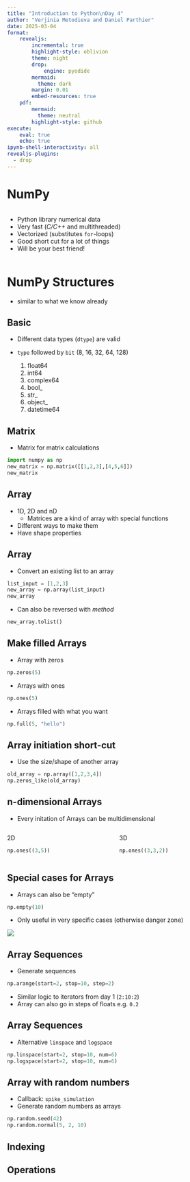 ```yaml
---
title: "Introduction to Python\nDay 4"
author: "Verjinia Metodieva and Daniel Parthier"
date: 2025-03-04
format:
    revealjs:
        incremental: true 
        highlight-style: oblivion
        theme: night
        drop:
            engine: pyodide
        mermaid: 
          theme: dark
        margin: 0.01
        embed-resources: true
    pdf:
        mermaid: 
          theme: neutral
        highlight-style: github
execute:
    eval: true
    echo: true
ipynb-shell-interactivity: all
revealjs-plugins:
  - drop
---
```


# NumPy

:::: {.columns}
::: {.column width="70%"}

- Python library numerical data
- Very fast (*C/C++* and multithreaded)
- Vectorized (substitutes `for`-loops)
- Good short cut for a lot of things
- Will be your best friend!

:::

::: {.column width="30%"}

<object type="image/svg+xml" data="/img/numpy_logo.svg" width="100%"> </object>

:::
::::

# NumPy Structures

- similar to what we know already



## Basic


- Different data types (`dtype`) are valid

- `type` followed by `bit` (8, 16, 32, 64, 128)

    1. float64
    2. int64
    3. complex64
    4. bool_
    5. str_
    6. object_
    7. datetime64

## Matrix

- Matrix for matrix calculations

::: {.fragment}
``` python
import numpy as np
new_matrix = np.matrix([[1,2,3],[4,5,6]])
new_matrix
```
:::



## Array

- 1D, 2D and nD
    - Matrices are a kind of array with special functions
- Different ways to make them
- Have shape properties

## Array

- Convert an existing list to an array

::: {.fragment}
``` python
list_input = [1,2,3]
new_array = np.array(list_input)
new_array
```
:::

- Can also be reversed with *method*

::: {.fragment}
``` python
new_array.tolist()
```
:::

## Make filled Arrays

- Array with zeros

::: {.fragment}
``` python
np.zeros(5)
```
:::

- Arrays with ones

::: {.fragment}
``` python
np.ones(5)
```
:::

- Arrays filled with what you want

::: {.fragment}
``` python
np.full(5, "hello")
```
:::

## Array initiation short-cut

- Use the size/shape of another array

::: {.fragment}
``` python
old_array = np.array([1,2,3,4])
np.zeros_like(old_array)
```
:::


## n-dimensional Arrays

- Every initation of Arrays can be multidimensional


:::: {.columns}
::: {.column width="50%"}

::: {.fragment}
2D
``` python
np.ones((3,5))
```
:::

:::

::: {.column width="50%"}

::: {.fragment}
3D
``` python
np.ones((3,3,2))
```
:::

:::
::::

## Special cases for Arrays

- Arrays can also be "empty"

::: {.fragment}
``` python
np.empty(10)
```
:::

::: {.fragment .nonincremental}
- Only useful in very specific cases (otherwise danger zone)

![](https://media1.tenor.com/m/I6GFaw6IR3YAAAAC/chuckles-im-in-danger.gif)
:::

## Array Sequences

- Generate sequences

::: {.fragment}
``` python
np.arange(start=2, stop=10, step=2)
```
:::

- Similar logic to iterators from day 1 (`2:10:2`)
- Array can also go in steps of floats e.g. `0.2`

## Array Sequences

- Alternative `linspace` and `logspace`

::: {.fragment}
``` python
np.linspace(start=2, stop=10, num=6)
np.logspace(start=2, stop=10, num=6)
```
:::


## Array with random numbers

- Callback: `spike_simulation`
- Generate random numbers as arrays

::: {.fragment}
``` python
np.random.seed(42)
np.random.normal(5, 2, 10)
```
:::


## Indexing

<!-- Possible points:
nonzero()
where()
diag()
select()
 -->

## Operations

